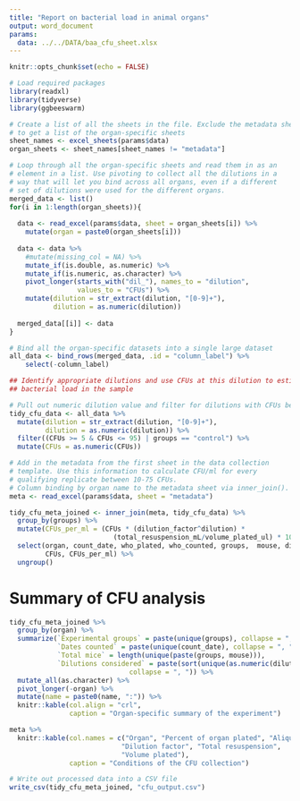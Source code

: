 ```yaml
---
title: "Report on bacterial load in animal organs"
output: word_document
params:
  data: ../../DATA/baa_cfu_sheet.xlsx
---
```


```r
knitr::opts_chunk$set(echo = FALSE)
```

```r
# Load required packages
library(readxl)
library(tidyverse)
library(ggbeeswarm)
```

```r
# Create a list of all the sheets in the file. Exclude the metadata sheet 
# to get a list of the organ-specific sheets
sheet_names <- excel_sheets(params$data)
organ_sheets <- sheet_names[sheet_names != "metadata"]

# Loop through all the organ-specific sheets and read them in as an 
# element in a list. Use pivoting to collect all the dilutions in a 
# way that will let you bind across all organs, even if a different
# set of dilutions were used for the different organs.
merged_data <- list()
for(i in 1:length(organ_sheets)){
  
  data <- read_excel(params$data, sheet = organ_sheets[i]) %>% 
    mutate(organ = paste0(organ_sheets[i]))
  
  data <- data %>% 
    #mutate(missing_col = NA) %>% 
    mutate_if(is.double, as.numeric) %>% 
    mutate_if(is.numeric, as.character) %>% 
    pivot_longer(starts_with("dil_"), names_to = "dilution",
                 values_to = "CFUs") %>% 
    mutate(dilution = str_extract(dilution, "[0-9]+"),
           dilution = as.numeric(dilution))
    
  merged_data[[i]] <- data
}

# Bind all the organ-specific datasets into a single large dataset
all_data <- bind_rows(merged_data, .id = "column_label") %>% 
    select(-column_label)

## Identify appropriate dilutions and use CFUs at this dilution to estimate the
## bacterial load in the sample

# Pull out numeric dilution value and filter for dilutions with CFUs between 10-75
tidy_cfu_data <- all_data %>%
  mutate(dilution = str_extract(dilution, "[0-9]+"),
         dilution = as.numeric(dilution)) %>%
  filter((CFUs >= 5 & CFUs <= 95) | groups == "control") %>%
  mutate(CFUs = as.numeric(CFUs)) 

# Add in the metadata from the first sheet in the data collection 
# template. Use this information to calculate CFU/ml for every 
# qualifying replicate between 10-75 CFUs. 
# Column binding by organ name to the metadata sheet via inner_join().
meta <- read_excel(params$data, sheet = "metadata")

tidy_cfu_meta_joined <- inner_join(meta, tidy_cfu_data) %>%
  group_by(groups) %>% 
  mutate(CFUs_per_ml = (CFUs * (dilution_factor^dilution) * 
                          (total_resuspension_mL/volume_plated_ul) * 1000)) %>%
  select(organ, count_date, who_plated, who_counted, groups,  mouse, dilution,  
         CFUs, CFUs_per_ml) %>% 
  ungroup()
```


# Summary of CFU analysis 

```r
tidy_cfu_meta_joined %>% 
  group_by(organ) %>% 
  summarize(`Experimental groups` = paste(unique(groups), collapse = ", "),
            `Dates counted` = paste(unique(count_date), collapse = ", "), 
            `Total mice` = length(unique(paste(groups, mouse))), 
            `Dilutions considered` = paste(sort(unique(as.numeric(dilution))), 
                              collapse = ", ")) %>% 
  mutate_all(as.character) %>% 
  pivot_longer(-organ) %>% 
  mutate(name = paste0(name, ":")) %>% 
  knitr::kable(col.align = "crl", 
               caption = "Organ-specific summary of the experiment")
```

```r
meta %>% 
  knitr::kable(col.names = c("Organ", "Percent of organ plated", "Aliquot", 
                            "Dilution factor", "Total resuspension", 
                            "Volume plated"), 
               caption = "Conditions of the CFU collection")
```





```r
# Write out processed data into a CSV file
write_csv(tidy_cfu_meta_joined, "cfu_output.csv")
```


